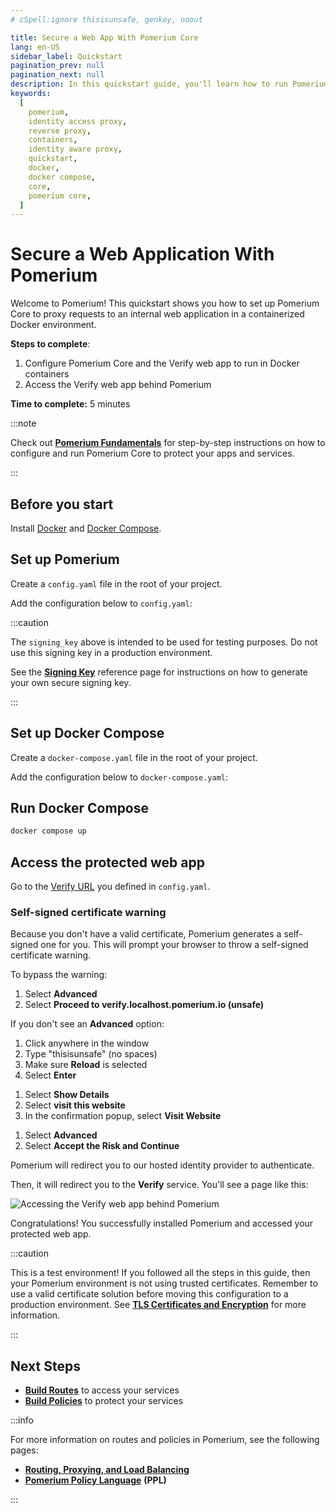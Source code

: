 ```yaml
---
# cSpell:ignore thisisunsafe, genkey, noout

title: Secure a Web App With Pomerium Core
lang: en-US
sidebar_label: Quickstart
pagination_prev: null
pagination_next: null
description: In this quickstart guide, you'll learn how to run Pomerium Core in a Docker container and secure access to a web application.
keywords:
  [
    pomerium,
    identity access proxy,
    reverse proxy,
    containers,
    identity aware proxy,
    quickstart,
    docker,
    docker compose,
    core,
    pomerium core,
  ]
---
```



# Secure a Web Application With Pomerium

Welcome to Pomerium! This quickstart shows you how to set up Pomerium Core to proxy requests to an internal web application in a containerized Docker environment.

**Steps to complete**:

1. Configure Pomerium Core and the Verify web app to run in Docker containers
2. Access the Verify web app behind Pomerium

**Time to complete:** 5 minutes

:::note

Check out [**Pomerium Fundamentals**](/docs/courses/fundamentals/get-started) for step-by-step instructions on how to configure and run Pomerium Core to protect your apps and services.

:::

## Before you start

Install [Docker] and [Docker Compose].

## Set up Pomerium

Create a `config.yaml` file in the root of your project.

Add the configuration below to `config.yaml`:

<ConfigDocker />

:::caution

The `signing_key` above is intended to be used for testing purposes. Do not use this signing key in a production environment.

See the [**Signing Key**](/docs/reference/signing-key) reference page for instructions on how to generate your own secure signing key.

:::

## Set up Docker Compose

Create a `docker-compose.yaml` file in the root of your project.

Add the configuration below to `docker-compose.yaml`:

<DockerCompose />

## Run Docker Compose

```bash
docker compose up
```

## Access the protected web app

Go to the [Verify URL](https://verify.localhost.pomerium.io) you defined in `config.yaml`.

### Self-signed certificate warning

Because you don't have a valid certificate, Pomerium generates a self-signed one for you. This will prompt your browser to throw a self-signed certificate warning.

To bypass the warning:

<Tabs>
<TabItem value="Chrome" label="Chrome">

1. Select **Advanced**
1. Select **Proceed to verify.localhost.pomerium.io (unsafe)**

If you don't see an **Advanced** option:

1. Click anywhere in the window
1. Type "thisisunsafe" (no spaces)
1. Make sure **Reload** is selected
1. Select **Enter**

</TabItem>
<TabItem value="Safari" label="Safari">

1. Select **Show Details**
1. Select **visit this website**
1. In the confirmation popup, select **Visit Website**

</TabItem>
<TabItem value="FireFox" label="FireFox">

1. Select **Advanced**
1. Select **Accept the Risk and Continue**

</TabItem>
</Tabs>

Pomerium will redirect you to our hosted identity provider to authenticate.

Then, it will redirect you to the **Verify** service. You'll see a page like this:

![Accessing the Verify web app behind Pomerium](./img/quickstart/identity-verified.png)

Congratulations! You successfully installed Pomerium and accessed your protected web app.

:::caution

This is a test environment! If you followed all the steps in this guide, then your Pomerium environment is not using trusted certificates. Remember to use a valid certificate solution before moving this configuration to a production environment. See [**TLS Certificates and Encryption**](/docs/concepts/certificates) for more information.

:::

## Next Steps

- [**Build Routes**](/docs/courses/fundamentals/build-routes) to access your services
- [**Build Policies**](/docs/courses/fundamentals/build-policies) to protect your services

:::info

For more information on routes and policies in Pomerium, see the following pages:

- [**Routing, Proxying, and Load Balancing**](/docs/capabilities/routing)
- [**Pomerium Policy Language**](/docs/capabilities/ppl) **(PPL)**

:::

[docker]: https://docs.docker.com/install/
[docker compose]: https://docs.docker.com/compose/install/
